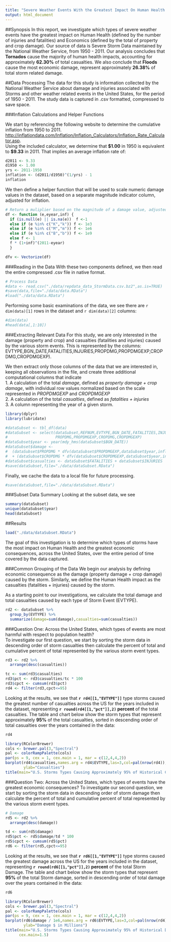 ```yaml
---
title: "Severe Weather Events With the Greatest Impact On Human Health and Economics from 1950 - 2011"
output: html_document
---
```

##Synopsis
In this report, we investigate which types of severe weather events have the greatest impact on Human Health (defined by the number of injuries and fatalities) and Economics (defined by the total of property and crop damage).  Our source of data is Severe Storm Data maintained by the National Weather Service, from 1950 - 2011.  Our analysis concludes that **Tornados** cause the majority of human health impacts, accounting for approximately **62.30%** of total casualties.   We also conclude that **Floods** cause the most economic damage, represent approximately **26.38%** of total storm related damage.   

##Data Processing
The data for this study is information collected  by the National Weather Service about damage and injuries associated with Storms and other weather related events in the United States, for the period of 1950 - 2011.  The study data is captured in .csv formatted, compressed to save space.   


###Inflation Calculations and Helper Functions

We start by referencing the following website to determine the cumulative inflation from 1950 to 2011. [http://inflationdata.com/Inflation/Inflation_Calculators/Inflation_Rate_Calculator.asp](http://inflationdata.com/Inflation/Inflation_Calculators/Inflation_Rate_Calculator.asp).   
Using the included calculator, we determine that **$1.00** in 1950 is equivalent to **$9.33** in 2011.  That implies an average inflation rate of:
```r
d2011 <- 9.33
d1950 <- 1.00
yrs <- 2011-1950
inflation <- (d2011/d1950)^(1/yrs) - 1
inflation
```

We then define a helper function that will be used to scale numeric damage values in the dataset, based on a separate magnitude indicator column, adjusted for inflation.
```r
# Return a muliplier based on the magnitude of a damage value, adjusted for inflation
df <- function (e,eyear,inf) {
  if (is.null(e) || is.na(e))  f <-1 
  else if (e %in% c("K","k")) f <- 1e3 
  else if (e %in% c("M","m")) f <- 1e6
  else if (e %in% c("B","b")) f <- 1e9
  else f <- 1
  f * (1+inf)^(2011-eyear)
  }

dfv <- Vectorize(df)
```

###Reading in the Data
With these two components defined, we then read the entire compressed .csv file in native format. 
```r
# Process Data
#data <- read.csv("./data/repdata_data_StormData.csv.bz2",as.is=TRUE)
#save(data,file="./data/data.RData")
#load("./data/data.RData")
```
Performing some basic examinations of the data, we see there are `r dim(data)[1]` rows in the dataset and `r dim(data)[2]` columns:
```r
#dim(data)
#head(data[,1:10])
```

###Extracting Relevant Data
For this study, we are only interested in the damage (property and crop) and casualties (fatalities and injuries) caused by the various storm events.    This is represented by the columns: EVTYPE,BGN_DATE,FATALITIES,INJURIES,PROPDMG,PROPDMGEXP,CROPDMG,CROPDMGEXP).   

We then extract only those columns of the data that we are interested in, keeping all observations in the file, and create three additional computational columns that indicate   
1.  A calculation of the total *damage*, defined as *property damage + crop damage*, with individual row values normalized based on the scale represented in *PROPDMGEXP* and *CROPDMGEXP*   
2.  A calculation of the total *casualties*, defined as *fatalities + injuries*   
3.  A column representing the year of a given storm. 
```r
library(dplyr)
library(lubridate)
```
```r
#dataSubset <- tbl_df(data)
#dataSubset <- select(dataSubset,REFNUM,EVTYPE,BGN_DATE,FATALITIES,INJURIES,
#                     PROPDMG,PROPDMGEXP,CROPDMG,CROPDMGEXP)
#dataSubset$year <- year(mdy_hms(dataSubset$BGN_DATE))
#dataSubset$damage <- 
#  (dataSubset$PROPDMG * dfv(dataSubset$PROPDMGEXP,dataSubset$year,inflation)) +
#  + (dataSubset$CROPDMG * dfv(dataSubset$CROPDMGEXP,dataSubset$year,inflation))
#dataSubset$casualties <- dataSubset$FATALITIES + dataSubset$INJURIES
#save(dataSubset,file="./data/dataSubset.RData")
```
Finally, we cache the data to a local file for future processing.
```r
#save(dataSubset,file="./data/dataSubset.RData")
```
###Subset Data Summary
Looking at the subset data, we see
```r
summary(dataSubset)
unique(dataSubset$year)
head(dataSubset)
```

##Results
```r
load("./data/dataSubset.RData")
```
The goal of this investigation is to determine which types of storms have the most impact on Human Health and the greatest economic consequences, across the United States, over the entire period of time covered by the data captured.   

###Common Grouping of the Data
We begin our analysis by defining economic consequence as the damage (property damage + crop damage) caused by the storm.  Similarly, we define the Human Health impact as the casualties (fatalities + injuries) caused by the storm.    

As a starting point to our investigations, we calculate the total damage and total casualties caused by each type of Storm Event (EVTYPE).
```r
rd2 <- dataSubset %>% 
  group_by(EVTYPE) %>%
  summarize(damage=sum(damage),casualties=sum(casualties))
```
###Question One: Across the United States, which types of events are most harmful with respect to population health?   
To investigate our first question, we start by sorting the storm data in descending order of storm casualties then calculate the percent of total and cumulative percent of total represented by the various storm event types.
```r
rd3 <- rd2 %>%
  arrange(desc(casualties))

tc <- sum(rd3$casualties)
rd3$pct <- rd3$casualties/tc * 100
rd3$cpct <- cumsum(rd3$pct) 
rd4 <- filter(rd3,cpct<=95) 
```
Looking at the results, we see that **`r rd4[[1,"EVTYPE"]]`** type storms caused the greatest number of casualties across the US for the years included in the dataset, representing **`r round(rd4[[1,"pct"]],2)` percent** of the total casualties.   The table and chart below show  the storm types that represent approximately **95%** of the total casualties, sorted in descending order of total casualties over the years contained in the data:
```r
rd4
```


```r
library(RColorBrewer)
cols <- brewer.pal(3,"Spectral")
pal <- colorRampPalette(cols)
par(ps = 9, cex = 1, cex.main = 1, mar = c(12,4,4,2))
barplot(rd4$casualties,names.arg = rd4$EVTYPE,las=3,col=pal(nrow(rd4)),
        ylab="Casualties")
title(main="U.S. Storms Types Causing Approximately 95% of Historical Casualties\n1950-2011", cex.main=1.5)

```

###Question Two: Across the United States, which types of events have the greatest economic consequences?
To investigate our second question, we start by sorting the storm data in descending order of storm damage then calculate the percent of total and cumulative percent of total represented by the various storm event types.
```r
# Damage
rd5 <- rd2 %>%
  arrange(desc(damage))

td <- sum(rd5$damage)
rd5$pct <- rd5$damage/td * 100
rd5$cpct <- cumsum(rd5$pct) 
rd6 <- filter(rd5,cpct<=95) 
```
Looking at the results, we see that **`r rd6[[1,"EVTYPE"]]`** type storms caused the greatest damage across the US for the years included in the dataset, representing **`r round(rd6[[1,"pct"]],2)` percent** of the total Storm Damage.   The table and chart below show  the storm types that represent **95%** of the total Storm damage, sorted in descending order of total damage over the years contained in the data:
```r
rd6
```


```r
library(RColorBrewer)
cols <- brewer.pal(3,"Spectral")
pal <- colorRampPalette(cols)
par(ps = 9, cex = 1, cex.main = 1, mar = c(12,4,4,2))
barplot(rd6$damage / 1e6,names.arg = rd6$EVTYPE,las=3,col=pal(nrow(rd4)),
        ylab="Damage $ in Millions")
title(main="U.S. Storms Types Causing Approximately 95% of Historical Damage\n1950-2011",
      cex.main=1.5)
```

